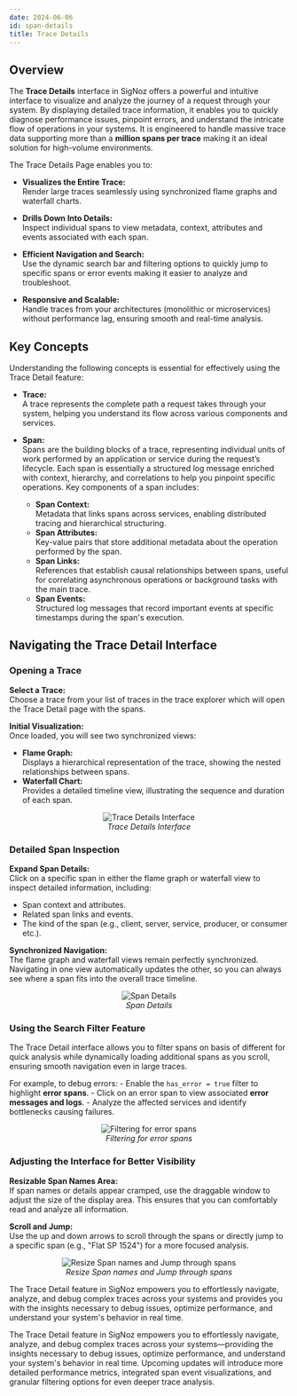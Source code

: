 ```yaml
---
date: 2024-06-06
id: span-details
title: Trace Details
---
```


## Overview

The **Trace Details** interface in SigNoz offers a powerful and intuitive interface to visualize and analyze the journey of a request through your system. 
By displaying detailed trace information, it enables you to quickly diagnose performance issues, pinpoint errors, and understand the intricate flow of operations 
in your systems. It is engineered to handle massive trace data supporting more than a **million spans per trace** making it an ideal solution for high-volume environments.

The Trace Details Page enables you to:

- **Visualizes the Entire Trace:**  
  Render large traces seamlessly using synchronized flame graphs and waterfall charts.
  
- **Drills Down Into Details:**  
  Inspect individual spans to view metadata, context, attributes and events associated with each span.
  
- **Efficient Navigation and Search:**  
  Use the dynamic search bar and filtering options to quickly jump to specific spans or error events making it easier to analyze and troubleshoot.
  
- **Responsive and Scalable:**  
  Handle traces from your architectures (monolithic or microservices) without performance lag, ensuring smooth and real-time analysis.

<YouTube id="oQdjfhzz5oQ" mute={false} />

## Key Concepts

Understanding the following concepts is essential for effectively using the Trace Detail feature:

- **Trace:**  
  A trace represents the complete path a request takes through your system, helping you understand its flow across various components and services.

- **Span:**  
    Spans are the building blocks of a trace, representing individual units of work performed by an application or service during the request’s lifecycle.
    Each span is essentially a structured log message enriched with context, hierarchy, and correlations to help you pinpoint specific operations.
    Key components of a span includes:
  - **Span Context:**  
    Metadata that links spans across services, enabling distributed tracing and hierarchical structuring.
  - **Span Attributes:**  
    Key-value pairs that store additional metadata about the operation performed by the span.
  - **Span Links:**  
    References that establish causal relationships between spans, useful for correlating asynchronous operations or background tasks with the main trace.
  - **Span Events:**  
    Structured log messages that record important events at specific timestamps during the span's execution.

## Navigating the Trace Detail Interface

### Opening a Trace

**Select a Trace:**  
Choose a trace from your list of traces in the trace explorer which will open the Trace Detail page with the spans.
  
**Initial Visualization:**  
Once loaded, you will see two synchronized views:
- **Flame Graph:**  
Displays a hierarchical representation of the trace, showing the nested relationships between spans.
- **Waterfall Chart:**  
Provides a detailed timeline view, illustrating the sequence and duration of each span.

<figure data-zoomable align='center'>
    <img className="box-shadowed-image" src="/img/docs/apm-and-distributed-tracing/tarce-details-overview.webp" alt="Trace Details Interface"/>
    <figcaption><i>Trace Details Interface</i></figcaption>
</figure>

### Detailed Span Inspection

**Expand Span Details:**  
Click on a specific span in either the flame graph or waterfall view to inspect detailed information, including:
- Span context and attributes.
- Related span links and events.
- The kind of the span (e.g., client, server, service, producer, or consumer etc.).

**Synchronized Navigation:**  
The flame graph and waterfall views remain perfectly synchronized. Navigating in one view automatically updates the other, so you can always see where a span fits 
into the overall trace timeline.

<figure data-zoomable align='center'>
    <img className="box-shadowed-image" src="/img/docs/apm-and-distributed-tracing/trace-details-span-details.webp" alt="Span Details"/>
    <figcaption><i>Span Details</i></figcaption>
</figure>

### Using the Search Filter Feature

The Trace Detail interface allows you to filter spans on basis of different for quick analysis while dynamically loading additional spans as you scroll, ensuring 
smooth navigation even in large traces.

For example, to debug errors:
    - Enable the `has_error = true` filter to highlight **error spans**.
    - Click on an error span to view associated **error messages and logs**.
    - Analyze the affected services and identify bottlenecks causing failures.


<figure data-zoomable align='center'>
    <img className="box-shadowed-image" src="/img/docs/apm-and-distributed-tracing/trace-details-filters.webp" alt="Filtering for error spans"/>
    <figcaption><i>Filtering for error spans</i></figcaption>
</figure>


### Adjusting the Interface for Better Visibility

**Resizable Span Names Area:**  
If span names or details appear cramped, use the draggable window to adjust the size of the display area. This ensures that you can comfortably read and analyze 
all information.
  
**Scroll and Jump:**  
Use the up and down arrows to scroll through the spans or directly jump to a specific span (e.g., "Flat SP 1524") for a more focused analysis.

<figure data-zoomable align='center'>
    <img className="box-shadowed-image" src="/img/docs/apm-and-distributed-tracing/trace-details-ui-adjustments.webp" alt="Resize Span names and Jump through spans"/>
    <figcaption><i>Resize Span names and Jump through spans</i></figcaption>
</figure>

The Trace Detail feature in SigNoz empowers you to effortlessly navigate, analyze, and debug complex traces across your systems and provides you with the insights 
necessary to debug issues, optimize performance, and understand your system's behavior in real time.

The Trace Detail feature in SigNoz empowers you to effortlessly navigate, analyze, and debug complex traces across your systems—providing the insights necessary to 
debug issues, optimize performance, and understand your system's behavior in real time. Upcoming updates will introduce more detailed performance metrics, 
integrated span event visualizations, and granular filtering options for even deeper trace analysis.